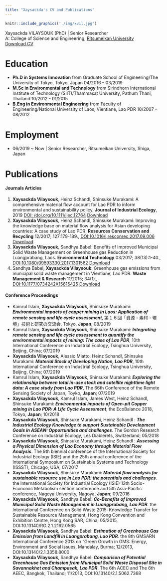 ```yaml
---
title: "Xaysackda's CV and Publications"
---
```


```r
knitr::include_graphics('./img/xvil.jpg')
```
<style>
img {
  border-radius: 50%;
}
</style>


<div align="center">
Xaysackda VILAYSOUK (PhD) | Senior Researcher </br>
A: College of Science and Engineering, [Ritsumeikan University](http://ritsumei.ac.jp) </br>
<a href="CV.pdf#" class="download" title="Download CV as PDF">Download CV</a>	
</div>

	

# **Education**

+ **Ph.D in Systems Innovation** from Graduate School of Engineering/The University of Tokyo, Tokyo, Japan  04/2016 – 03/2019
+ **M.Sc in Environmental and Technology** from Sirindhorn International Institute of Technology (SIIT)/Thammasat University, Pathum Thani, Thailand  10/2012 - 01/2015
+ **B.Eng in Environmental Engineering** from Faculty of Engineering/National University of Laos, Vientiane, Lao PDR   10/2007 – 08/2012

# **Employment**

- 06/2019 ~ Now | Senior Researcher, Ritsumeikan University, Shiga, Japan

# __Publications__ 
#### Journals Articles
1. __**Xaysackda Vilaysouk**__, Heinz Schandl, Shinsuke Murakami: A comprehensive material flow account for Lao PDR to inform environmental and sustainability policy. **Journal of Industrial Ecology**, 2019 [DOI: /doi.org/10.1111/jiec.12764](https://onlinelibrary.wiley.com/doi/full/10.1111/jiec.12764) [Download <i class="fas fa-file-pdf"></i>](./pdf/20180209_private_sharing_Comprehensive MFA for Lao PDR to Inform Environmental and Sustainability Policy.pdf)
2. __**Xaysackda Vilaysouk**__, Heinz Schandl, Shinsuke Murakami: Improving the knowledge base on material flow analysis for Asian developing countries: A case study of Lao PDR. **Resources Conservation and Recycling** 12/2017; 127:179-189., [DOI:10.1016/j.resconrec.2017.09.006](https://www.sciencedirect.com/science/article/pii/S0921344917302847) [Download <i class="fas fa-file-pdf"></i>](./pdf/20170831_private-sharing_Improving the knowledge base on MFA for Asian developing countries A case study of Lao PDR.pdf)
3. **Xaysackda Vilaysouk**, Sandhya Babel: Benefits of Improved Municipal Solid Waste Management on Greenhouse gas Reduction in Luangprabang, Laos. **Environmental Technology** 03/2017; 38(13):1-40., [DOI:10.1080/09593330.2017.1301562](https://iahr.tandfonline.com/doi/abs/10.1080/09593330.2017.1301562) [Download <i class="fas fa-file-pdf"></i>](./pdf/Accepted manuscript_xaysackda_EnvTech.pdf)
4. Sandhya Babel, **Xaysackda Vilaysouk**: Greenhouse gas emissions from municipal solid waste management in Vientiane, Lao PDR. **Waste Management & Research** 11/2015; 34(1)., [DOI:10.1177/0734242X15615425](https://journals.sagepub.com/doi/abs/10.1177/0734242X15615425) [Download <i class="fas fa-file-pdf"></i>](https://www.researchgate.net/profile/Xaysackda_Vilaysouk2/publication/284728288_Greenhouse_gas_emissions_from_municipal_solid_waste_management_in_Vientiane_Lao_PDR/links/59b0e55daca2728472cf2720/Greenhouse-gas-emissions-from-municipal-solid-waste-management-in-Vientiane-Lao-PDR.pdf)

#### Conference Proceedings 

+ Kamrul Islam, **Xaysackda Vilaysouk**, Shinsuke Murakami: ***Environmental impacts of copper mining in Laos: Application of remote sensing and life cycle assessment***, 第１６回「資源・素材・環境」技術と研究の交流会, Tokyo, **Japan**; 08/2019
+ Kamrul Islam, **Xaysackda Vilaysouk**, Shinsuke Murakami: ***Integrating remote sensing and life cycle assessment to quantify the environmental impacts of mining: The case of Lao PDR***, 10th International Conference on Industrial Ecology, Tsinghua University, Beijing, China; 07/2019
+ **Xaysackda Vilaysouk**, Alessio Miatto, Heinz Schandl, Shinsuke Murakami: ***Material Stock of Developing Nation, Lao PDR***, 10th International Conference on Industrial Ecology, Tsinghua University, Beijing, China; 07/2019
+ Kamrul Islam, **Xaysackda Vilaysouk**, Shinsuke Murakami: ***Exploring the relationship between total in-use stock and satellite nighttime light data: A case study from Lao PDR***, The 66th Conference of the Remote Sensing Society of Japan, Toyko, **Japan**; 07/2019
+ **Xaysackda Vilaysouk**, Kamrul Islam, James West, Heinz Schandl, Shinsuke Murakami: ***Environmental impacts of Open-pit Copper mining in Lao PDR: A Life Cycle Assessment***, the EcoBalance 2018, Tokyo, **Japan**; 10/2018 
+ **Xaysackda Vilaysouk**, Shinsuke Murakami, Heinz Schandl : ***The Industrial Ecology Knowledge to support Sustainable Development Goals in ASEAN: Opportunities and challenges***. The Gordon Research Conference on Industrial Ecology, Les Diablerets, Switzerland; 05/2018
+ **Xaysackda Vilaysouk**, Shinsuke Murakami, Heinz Schandl : ***Assessing a Physical Dimension of Lao Economy through Material Flow Analysis***. The 9th biennial conference of the International Society for Industrial Ecology (ISIE) and the 25th annual conference of the International Symposium on Sustainable Systems and Technology (ISSST), Chicago, USA; 07/2017
+ **Xaysackda Vilaysouk**, Shinsuke Murakami: ***Material flow analysis for sustainable resource use in Lao PDR: the potentials and challenges***. the International Society for Industrial Ecology (ISIE) 12th Socio-Economic Metabolism section conference and 5th Asia-Pacific conference, Nagoya University, Nagoya, **Japan**; 09/2016
+ **Xaysackda Vilaysouk**, Sandhya Babel: ***Co-Benefits of Improved Municipal Solid Waste Management in Luangprabang, Lao PDR***. the International Conference on Solid Waste 2015: Knowledge Transfer for Sustainable Resource Management, Hong Kong Convention and Exhibition Centre, Hong Kong SAR, China; 05/2015, DOI:10.13140/RG.2.1.2162.0565
+ **Xaysackda Vilaysouk**, Sandhya Babel: ***Estimation of Greenhouse Gas Emission from Landfill in Luangprabang, Lao PDR***. the 8th GMSARN International Conference 2013 on “Green Growth in GMS: Energy, Environment and Social Issues, Mandalay, Burma; 12/2013, DOI:10.13140/2.1.3358.8000
+ **Xaysackda Vilaysouk**, Sandhya Babel: ***Comparison of Potential Greenhouse Gas Emission from Municipal Solid Waste Disposal Site in Savannakhet and Champasak, Lao PDR***. The 6th ACEC and The 6th AEEC, Bangkok, Thailand; 11/2013, DOI:10.13140/2.1.5062.7368
